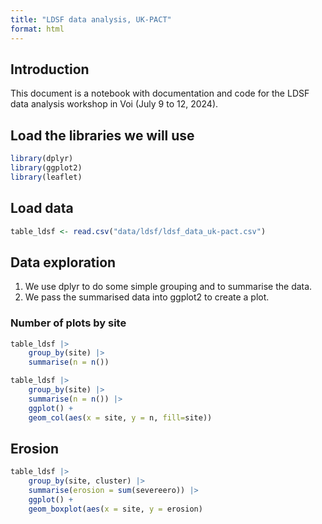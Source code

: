 ```yaml
---
title: "LDSF data analysis, UK-PACT"
format: html
---
```


## Introduction
This document is a notebook with documentation and code for the LDSF data analysis workshop in Voi (July 9 to 12, 2024).

## Load the libraries we will use 
```r
library(dplyr)
library(ggplot2)
library(leaflet)
```

## Load data

```r
table_ldsf <- read.csv("data/ldsf/ldsf_data_uk-pact.csv")
```

## Data exploration

1. We use dplyr to do some simple grouping and to summarise the data.
2. We pass the summarised data into ggplot2 to create a plot.

### Number of plots by site
```r
table_ldsf |>
    group_by(site) |>
    summarise(n = n())
```

```r
table_ldsf |>
    group_by(site) |>
    summarise(n = n()) |>
    ggplot() +
    geom_col(aes(x = site, y = n, fill=site))
```

## Erosion
```r
table_ldsf |>
    group_by(site, cluster) |>
    summarise(erosion = sum(severeero)) |>
    ggplot() +
    geom_boxplot(aes(x = site, y = erosion)
```

